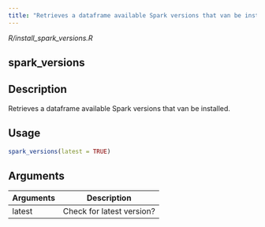 ```yaml
---
title: "Retrieves a dataframe available Spark versions that van be installed."
---
```


*R/install_spark_versions.R*

## spark_versions

## Description
Retrieves a dataframe available Spark versions that van be installed. 


## Usage
```r
spark_versions(latest = TRUE) 
```

## Arguments
|Arguments|Description|
|---|---|
| latest | Check for latest version? |







